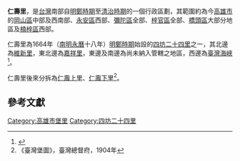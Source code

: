 {{Min-nan
| title     = 仁壽里
| img       = <!-- [[圖檔名|大小]] -->
| caption   = <!-- 圖片檔案之解釋 -->
| choan-han = 仁壽里
| han-lo    = <!-- 閩南語漢羅書寫 -->
| choan-lo  = Jîn-siū-lí
}}
'''仁壽里'''，是[[台灣|台灣]]南部自[[明鄭時期|明鄭時期]]至[[清治時期|清治時期]]的一個行政區劃，其範圍約為今[[高雄市|高雄市]]的[[岡山區|岡山區]]中部及西南部、[[永安區|永安區]]西部、[[彌陀區|彌陀區]]全部、[[梓官區|梓官區]]全部、[[橋頭區|橋頭區]]大部分地區及[[楠梓區|楠梓區]]西部。

仁壽里為1664年（[[南明|南明]][[永曆_(南明)|永曆]]十八年）[[明鄭時期|明鄭時期]]始設的[[四坊二十四里|四坊二十四里]]之一，其北邊為[[維新里_(堡里)|維新里]]，東北邊為[[嘉祥里|嘉祥里]]，東邊及南邊為尚未納入管轄之地區，西邊為[[臺灣海峽|臺灣海峽]]<ref>{{Cite web |url=http://thcts.ascc.net/themes/rb02.php |title=《明鄭時期臺灣行政疆域圖》，中央研究院台灣歷史文化地圖網站 |accessdate=2013-04-06 |archive-date=2017-09-14 |archive-url=https://web.archive.org/web/20170914032850/http://thcts.ascc.net/themes/rb02.php |dead-url=no }}</ref>。

仁壽里後來分拆為[[仁壽上里|仁壽上里]]、[[仁壽下里|仁壽下里]]<ref>《臺灣堡圖》，臺灣總督府，1904年</ref>。

==參考文獻==
{{reflist}}

{{台灣明鄭時期行政區劃}}
[[Category:高雄市堡里|Category:高雄市堡里]]
[[Category:四坊二十四里|Category:四坊二十四里]]